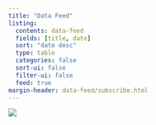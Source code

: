 ```yaml
---
title: "Data Feed"
listing:
  contents: data-feed
  fields: [title, date]
  sort: "date desc"
  type: table
  categories: false
  sort-ui: false
  filter-ui: false
  feed: true
margin-header: data-feed/subscribe.html
---
```


![](data-feed-2.png)
